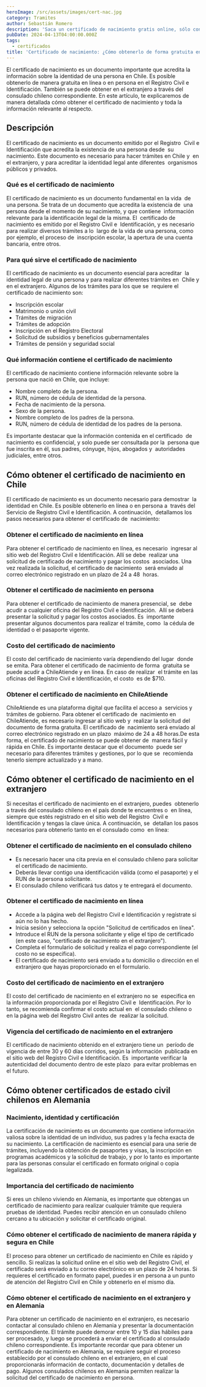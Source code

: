 ```yaml
---
heroImage: /src/assets/images/cert-nac.jpg
category: Tramites
author: Sebastián Romero
description: 'Saca un certificado de nacimiento gratis online, sólo con el rut.'
pubDate: 2024-04-13T04:00:00.000Z
tags:
  - certificados
title: 'Certificado de nacimiento: ¿Cómo obtenerlo de forma gratuita en Chile?'
---
```


El certificado de nacimiento es un documento importante que acredita la información sobre la identidad de una persona en Chile. Es posible obtenerlo de manera gratuita en línea o en persona en el Registro Civil e Identificación. También se puede obtener en el extranjero a través del consulado chileno correspondiente. En este artículo, te explicaremos de manera detallada cómo obtener el certificado de nacimiento y toda la información relevante al respecto.

## Descripción

El certificado de nacimiento es un documento emitido por el Registro  Civil e Identificación que acredita la existencia de una persona desde  su nacimiento. Este documento es necesario para hacer trámites en Chile y  en el extranjero, y para acreditar la identidad legal ante diferentes  organismos públicos y privados.

### Qué es el certificado de nacimiento

El certificado de nacimiento es un documento fundamental en la vida  de una persona. Se trata de un documento que acredita la existencia de  una persona desde el momento de su nacimiento, y que contiene  información relevante para la identificación legal de la misma. El  certificado de nacimiento es emitido por el Registro Civil e  Identificación, y es necesario para realizar diversos trámites a lo  largo de la vida de una persona, como por ejemplo, el proceso de  inscripción escolar, la apertura de una cuenta bancaria, entre otros.

### Para qué sirve el certificado de nacimiento

El certificado de nacimiento es un documento esencial para acreditar  la identidad legal de una persona y para realizar diferentes trámites en  Chile y en el extranjero. Algunos de los trámites para los que se  requiere el certificado de nacimiento son:

- Inscripción escolar
- Matrimonio o unión civil
- Trámites de migración
- Trámites de adopción
- Inscripción en el Registro Electoral
- Solicitud de subsidios y beneficios gubernamentales
- Trámites de pensión y seguridad social

### Qué información contiene el certificado de nacimiento

El certificado de nacimiento contiene información relevante sobre la persona que nació en Chile, que incluye:

- Nombre completo de la persona.
- RUN, número de cédula de identidad de la persona.
- Fecha de nacimiento de la persona.
- Sexo de la persona.
- Nombre completo de los padres de la persona.
- RUN, número de cédula de identidad de los padres de la persona.

Es importante destacar que la información contenida en el certificado  de nacimiento es confidencial, y solo puede ser consultada por la  persona que fue inscrita en él, sus padres, cónyuge, hijos, abogados y  autoridades judiciales, entre otros.

## Cómo obtener el certificado de nacimiento en Chile

El certificado de nacimiento es un documento necesario para demostrar  la identidad en Chile. Es posible obtenerlo en línea o en persona a  través del Servicio de Registro Civil e Identificación. A continuación,  detallamos los pasos necesarios para obtener el certificado de  nacimiento:

### Obtener el certificado de nacimiento en línea

Para obtener el certificado de nacimiento en línea, es necesario  ingresar al sitio web del Registro Civil e Identificación. Allí se debe  realizar una solicitud de certificado de nacimiento y pagar los costos  asociados. Una vez realizada la solicitud, el certificado de nacimiento  será enviado al correo electrónico registrado en un plazo de 24 a 48  horas.

### Obtener el certificado de nacimiento en persona

Para obtener el certificado de nacimiento de manera presencial, se  debe acudir a cualquier oficina del Registro Civil e Identificación.  Allí se deberá presentar la solicitud y pagar los costos asociados. Es  importante presentar algunos documentos para realizar el trámite, como  la cédula de identidad o el pasaporte vigente.

### Costo del certificado de nacimiento

El costo del certificado de nacimiento varía dependiendo del lugar  donde se emita. Para obtener el certificado de nacimiento de forma  gratuita se puede acudir a ChileAtiende y en línea. En caso de realizar  el trámite en las oficinas del Registro Civil e Identificación, el costo  es de $710.

### Obtener el certificado de nacimiento en ChileAtiende

ChileAtiende es una plataforma digital que facilita el acceso a  servicios y trámites de gobierno. Para obtener el certificado de  nacimiento en ChileAtiende, es necesario ingresar al sitio web y  realizar la solicitud del documento de forma gratuita. El certificado de  nacimiento será enviado al correo electrónico registrado en un plazo  máximo de 24 a 48 horas.De esta forma, el certificado de nacimiento se puede obtener de  manera fácil y rápida en Chile. Es importante destacar que el documento  puede ser necesario para diferentes trámites y gestiones, por lo que se  recomienda tenerlo siempre actualizado y a mano.

## Cómo obtener el certificado de nacimiento en el extranjero

Si necesitas el certificado de nacimiento en el extranjero, puedes  obtenerlo a través del consulado chileno en el país donde te encuentres o  en línea, siempre que estés registrado en el sitio web del Registro  Civil e Identificación y tengas la clave única. A continuación, se  detallan los pasos necesarios para obtenerlo tanto en el consulado como  en línea:

### Obtener el certificado de nacimiento en el consulado chileno

- Es necesario hacer una cita previa en el consulado chileno para solicitar el certificado de nacimiento.
- Deberás llevar contigo una identificación válida (como el pasaporte) y el RUN de la persona solicitante.
- El consulado chileno verificará tus datos y te entregará el documento.

### Obtener el certificado de nacimiento en línea

- Accede a la página web del Registro Civil e Identificación y regístrate si aún no lo has hecho.
- Inicia sesión y selecciona la opción "Solicitud de certificados en línea".
- Introduce el RUN de la persona solicitante y elige el tipo de certificado (en este caso, "certificado de nacimiento en el extranjero").
- Completa el formulario de solicitud y realiza el pago correspondiente (el costo no se especifica).
- El certificado de nacimiento será enviado a tu domicilio o dirección en el extranjero que hayas proporcionado en el formulario.

### Costo del certificado de nacimiento en el extranjero

El costo del certificado de nacimiento en el extranjero no se  especifica en la información proporcionada por el Registro Civil e  Identificación. Por lo tanto, se recomienda confirmar el costo actual en  el consulado chileno o en la página web del Registro Civil antes de  realizar la solicitud.

### Vigencia del certificado de nacimiento en el extranjero

El certificado de nacimiento obtenido en el extranjero tiene un  período de vigencia de entre 30 y 60 días corridos, según la información  publicada en el sitio web del Registro Civil e Identificación. Es  importante verificar la autenticidad del documento dentro de este plazo  para evitar problemas en el futuro.

## Cómo obtener certificados de estado civil chilenos en Alemania

### Nacimiento, identidad y certificación

La certificación de nacimiento es un documento que contiene información valiosa sobre la identidad de un individuo, sus padres y la fecha exacta de su nacimiento. La certificación de nacimiento es esencial para una serie de trámites, incluyendo la obtención de pasaportes y visas, la inscripción en programas académicos y la solicitud de trabajo, y por lo tanto es importante para las personas consular el certificado en formato original o copia legalizada.

### Importancia del certificado de nacimiento

Si eres un chileno viviendo en Alemania, es importante que obtengas un certificado de nacimiento para realizar cualquier trámite que requiera pruebas de identidad. Puedes recibir atención en un consulado chileno cercano a tu ubicación y solicitar el certificado original.

### Cómo obtener el certificado de nacimiento de manera rápida y segura en Chile

El proceso para obtener un certificado de nacimiento en Chile es rápido y sencillo. Si realizas la solicitud online en el sitio web del Registro Civil, el certificado será enviado a tu correo electrónico en un plazo de 24 horas. Si requieres el certificado en formato papel, puedes ir en persona a un punto de atención del Registro Civil en Chile y obtenerlo en el mismo día.

### Cómo obtener el certificado de nacimiento en el extranjero y en Alemania

Para obtener un certificado de nacimiento en el extranjero, es necesario contactar al consulado chileno en Alemania y presentar la documentación correspondiente. El trámite puede demorar entre 10 y 15 días hábiles para ser procesado, y luego se procederá a enviar el certificado al consulado chileno correspondiente. Es importante recordar que para obtener un certificado de nacimiento en Alemania, se requiere seguir el proceso establecido por el consulado chileno en el extranjero, en el cual proporcionarás información de contacto, documentación y detalles de pago. Algunos consulados chilenos en Alemania permiten realizar la solicitud del certificado de nacimiento en persona.
